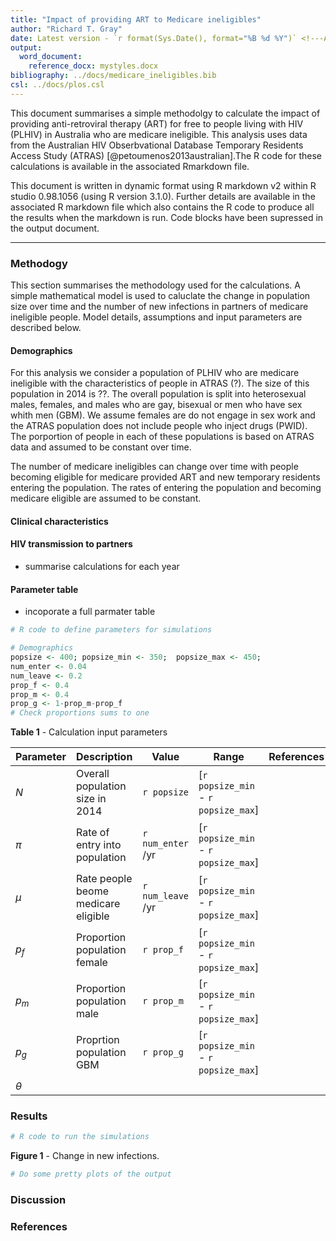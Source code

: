 ```yaml
---
title: "Impact of providing ART to Medicare ineligibles"
author: "Richard T. Gray"
date: Latest version - `r format(Sys.Date(), format="%B %d %Y")` <!---Add date automatically  using R whenever markdown is run! --->
output:
  word_document:
    reference_docx: mystyles.docx
bibliography: ../docs/medicare_ineligibles.bib
csl: ../docs/plos.csl
---
```


This document summarises a simple methodolgy to calculate the impact of providing anti-retroviral therapy (ART) for free to people living with HIV (PLHIV) in Australia who are medicare ineligible. This analysis uses data from the Australian HIV Obserbvational Database Temporary Residents Access Study (ATRAS) [@petoumenos2013australian].The R code for these calculations is available in the associated Rmarkdown file.

This document is written in dynamic format using R markdown v2 within R studio 0.98.1056 (using R version 3.1.0). Further details are available in the associated R markdown file which also contains the R code to produce all the results when the markdown is run. Code blocks have been supressed in the output document. <!--- The document was currently produced using R markdown v2 within Rstudio using `r substr(R.Version()$version.string,1,15)`, knitr, pandoc, and Miktex (for Latex) for producing the associated PDF or Word Document output. To update the results the markdown file needs to be loaded in Rstudio or run using the tools separately. ---> 

***

### Methodogy 

This section summarises the methodology used for the calculations. A simple mathematical model is used to caluclate the change in population size over time and the number of new infections in partners of medicare ineligible people. Model details, assumptions and input parameters are described below.

#### Demographics

For this analysis we consider a population of PLHIV who are medicare ineligible with the characteristics of people in ATRAS (?). The size of this population in 2014 is ??. The overall population is split into heterosexual males, females, and males who are gay, bisexual or men who have sex whith men (GBM). We assume females are do not engage in sex work and the ATRAS population does not include people who inject drugs (PWID). The porportion of people in each of these populations is based on ATRAS data and assumed to be constant over time. 

The number of medicare ineligibles can change over time with people becoming eligible for medicare provided ART and new temporary residents entering the population. The rates of entering the population and becoming medicare eligible are assumed to be constant.

#### Clinical characteristics

#### HIV transmission to partners

- summarise calculations for each year

#### Parameter table

- incoporate a full parmater table 

```r
# R code to define parameters for simulations

# Demographics
popsize <- 400; popsize_min <- 350;  popsize_max <- 450;
num_enter <- 0.04 
num_leave <- 0.2
prop_f <- 0.4
prop_m <- 0.4
prop_g <- 1-prop_m-prop_f
# Check proportions sums to one

```

**Table 1** - Calculation input parameters 

Parameter  | Description | Value                                                        | Range | References
-----------|-------------|--------------------------------------------------------------|-------|------------
$N$   | Overall population size in 2014 | `r popsize`| [`r popsize_min` - `r popsize_max`] |       
$\pi$ | Rate of entry into population | `r num_enter` /yr | [`r popsize_min` - `r popsize_max`] |       
$\mu$ | Rate people beome medicare eligible            | `r num_leave` /yr  | [`r popsize_min` - `r popsize_max`] |       
$p_f$ | Proportion population female | `r prop_f` | [`r popsize_min` - `r popsize_max`] |
$p_m$ | Proportion population male | `r prop_m` | [`r popsize_min` - `r popsize_max`] |
$p_g$ | Proprtion population GBM | `r prop_g` | [`r popsize_min` - `r popsize_max`] |
$\theta$ | | | |





### Results

```r
# R code to run the simulations
```

**Figure 1** - Change in new infections.

```r
# Do some pretty plots of the output
```

### Discussion


### References





